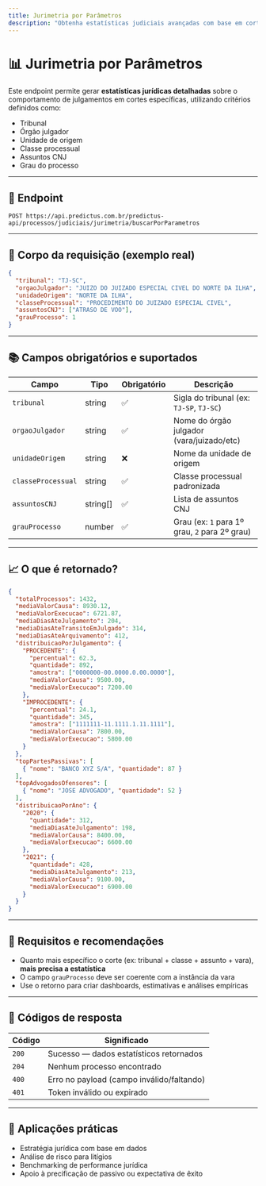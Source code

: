 ```yaml
---
title: Jurimetria por Parâmetros
description: "Obtenha estatísticas judiciais avançadas com base em cortes específicos por tribunal, classe, assunto, unidade e órgão julgador."
---
```


# 📊 Jurimetria por Parâmetros

Este endpoint permite gerar **estatísticas jurídicas detalhadas** sobre o comportamento de julgamentos em cortes específicas, utilizando critérios definidos como:

- Tribunal
- Órgão julgador
- Unidade de origem
- Classe processual
- Assuntos CNJ
- Grau do processo

---

## 🔗 Endpoint

```
POST https://api.predictus.com.br/predictus-api/processos/judiciais/jurimetria/buscarPorParametros
```

---

## 🧾 Corpo da requisição (exemplo real)

```json
{
  "tribunal": "TJ-SC",
  "orgaoJulgador": "JUIZO DO JUIZADO ESPECIAL CIVEL DO NORTE DA ILHA",
  "unidadeOrigem": "NORTE DA ILHA",
  "classeProcessual": "PROCEDIMENTO DO JUIZADO ESPECIAL CIVEL",
  "assuntosCNJ": ["ATRASO DE VOO"],
  "grauProcesso": 1
}
```

---

## 📚 Campos obrigatórios e suportados

| Campo              | Tipo     | Obrigatório | Descrição                                                       |
|--------------------|----------|-------------|------------------------------------------------------------------|
| `tribunal`         | string   | ✅          | Sigla do tribunal (ex: `TJ-SP`, `TJ-SC`)                         |
| `orgaoJulgador`    | string   | ✅          | Nome do órgão julgador (vara/juizado/etc)                        |
| `unidadeOrigem`    | string   | ❌          | Nome da unidade de origem                                        |
| `classeProcessual` | string   | ✅          | Classe processual padronizada                                    |
| `assuntosCNJ`      | string[] | ✅          | Lista de assuntos CNJ                                            |
| `grauProcesso`     | number   | ✅          | Grau (ex: `1` para 1º grau, `2` para 2º grau)                    |

---

## 📈 O que é retornado?

```json
{
  "totalProcessos": 1432,
  "mediaValorCausa": 8930.12,
  "mediaValorExecucao": 6721.87,
  "mediaDiasAteJulgamento": 204,
  "mediaDiasAteTransitoEmJulgado": 314,
  "mediaDiasAteArquivamento": 412,
  "distribuicaoPorJulgamento": {
    "PROCEDENTE": {
      "percentual": 62.3,
      "quantidade": 892,
      "amostra": ["0000000-00.0000.0.00.0000"],
      "mediaValorCausa": 9500.00,
      "mediaValorExecucao": 7200.00
    },
    "IMPROCEDENTE": {
      "percentual": 24.1,
      "quantidade": 345,
      "amostra": ["1111111-11.1111.1.11.1111"],
      "mediaValorCausa": 7800.00,
      "mediaValorExecucao": 5800.00
    }
  },
  "topPartesPassivas": [
    { "nome": "BANCO XYZ S/A", "quantidade": 87 }
  ],
  "topAdvogadosOfensores": [
    { "nome": "JOSE ADVOGADO", "quantidade": 52 }
  ],
  "distribuicaoPorAno": {
    "2020": {
      "quantidade": 312,
      "mediaDiasAteJulgamento": 198,
      "mediaValorCausa": 8400.00,
      "mediaValorExecucao": 6600.00
    },
    "2021": {
      "quantidade": 428,
      "mediaDiasAteJulgamento": 213,
      "mediaValorCausa": 9100.00,
      "mediaValorExecucao": 6900.00
    }
  }
}
```

---

## 📌 Requisitos e recomendações

- Quanto mais específico o corte (ex: tribunal + classe + assunto + vara), **mais precisa a estatística**
- O campo `grauProcesso` deve ser coerente com a instância da vara
- Use o retorno para criar dashboards, estimativas e análises empíricas

---

## 🧾 Códigos de resposta

| Código | Significado                            |
|--------|-----------------------------------------|
| `200`  | Sucesso — dados estatísticos retornados |
| `204`  | Nenhum processo encontrado               |
| `400`  | Erro no payload (campo inválido/faltando)|
| `401`  | Token inválido ou expirado              |

---

## 🧠 Aplicações práticas

- Estratégia jurídica com base em dados
- Análise de risco para litígios
- Benchmarking de performance jurídica
- Apoio à precificação de passivo ou expectativa de êxito


